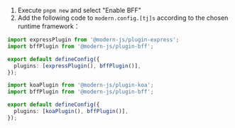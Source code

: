 1. Execute `pnpm new` and select "Enable BFF"
2. Add the following code to `modern.config.[tj]s` according to the chosen runtime framework：


<Tabs>
  <TabItem value="express" label="Express.js" default>

```ts title="edenx.config.ts"
import expressPlugin from '@modern-js/plugin-express';
import bffPlugin from '@modern-js/plugin-bff';

export default defineConfig({
  plugins: [expressPlugin(), bffPlugin()],
});
```

  </TabItem>
  <TabItem value="koa" label="Koa.js">

```ts title="edenx.config.ts"
import koaPlugin from '@modern-js/plugin-koa';
import bffPlugin from '@modern-js/plugin-bff';

export default defineConfig({
  plugins: [koaPlugin(), bffPlugin()],
});
```

  </TabItem>
</Tabs>

